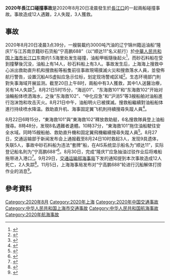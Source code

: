 {{Infobox event
|title                    = 2020年長江口碰撞事故
|image                    = {{Location map many
 |China
 |label='''沉船点'''
 |lat=31.0833333
 |long=122.5666666
 |position=top
 |width=300
 }}
|image_size               = 
|date                     = {{start date|2020|08|20}}
|time                     = 3:39（[[UTC+8|UTC+8]]）
|place                    = {{CHN}}[[上海市|上海市]][[长江口|长江口]]{{en-link|灯船|Lightvessel}}东南约1.5海里处
|coordinates              = {{coord|31.0833333|N|122.5666666|E|region:CN_type:event|display=inline,title}}
|also known as            = 
|outcome                  =               
|reported deaths          = 12
|reported injuries        = 3
|reported missing         = 2
|type                     = 
|burial                   = 
|inquiries                = 
}}
'''2020年長江口碰撞事故'''是2020年8月20日凌晨發生於[[長江口|長江口]]的一起兩船碰撞事故。事故造成12人遇難，2人失蹤，3人獲救。

==事故==
2020年8月20日凌晨3点39分，一艘裝載约3000吨汽油的辽宁锦州籍运油船“隆庆1”与江苏南京籍砂石货船“宁高鹏688”（以“顺达11”名义航行）於[[中華人民共和国|中華人民共和国]][[上海市|上海市]][[长江口|长江口]]{{en-link|灯船|Lightvessel}}东南约1.5海里处发生碰撞，油船甲板隨後起火<ref>{{cite news |title=长江口以外水域两船碰撞 3人获救14人失踪 |url=http://sh.xinhuanet.com/2020-08/21/c_139306478.htm |publisher=新華網}}</ref>，而砂石料船在受到撞擊後沉没，油船上有14人，砂石料船上有3人。事故发生后，上海海上搜救中心派出救助直升机和搜救船等船隻前往事故現場撲滅火災和搜救落水人員，並發佈航行警告，设置沉船AIS虚拟应急示位标，划定现场警戒区域<ref>{{cite news |title=突发！长江口以外水域两船碰撞，3人获救14人失踪 |url=http://www.nbd.com.cn/articles/2020-08-20/1485485.html |publisher=每日經濟新聞}}</ref>。生态环境部门則對失事海域开展监测。截至20日上午8时，兩船中有3人獲救，其中1人送醫治療，另有14人失踪<ref>{{cite news |title=长江口今晨砂石油轮两船相撞 江面如火海 |url=https://www.rfi.fr/cn/%E4%B8%AD%E5%9B%BD/20200820-%E9%95%BF%E6%B1%9F%E5%8F%A3%E4%BB%8A%E6%99%A8%E7%A0%82%E7%9F%B3%E6%B2%B9%E8%BD%AE%E4%B8%A4%E8%88%B9%E7%9B%B8%E6%92%9E-%E6%B1%9F%E9%9D%A2%E5%A6%82%E7%81%AB%E6%B5%B7 |publisher=rfi |accessdate=2020-08-21 |archive-date=2020-08-29 |archive-url=https://web.archive.org/web/20200829123326/https://www.rfi.fr/cn/%E4%B8%AD%E5%9B%BD/20200820-%E9%95%BF%E6%B1%9F%E5%8F%A3%E4%BB%8A%E6%99%A8%E7%A0%82%E7%9F%B3%E6%B2%B9%E8%BD%AE%E4%B8%A4%E8%88%B9%E7%9B%B8%E6%92%9E-%E6%B1%9F%E9%9D%A2%E5%A6%82%E7%81%AB%E6%B5%B7 |dead-url=no }}</ref>。8月21日5时15分，“海巡01”、“东海救101”和“东海救102”开始对油輪船体喷洒海水，之後“东海救102”、“中化应急”和“沪消5”等3艘船舶对油船進行泡沫饱和攻击灭火。8月21日中午，油船明火已被撲滅。搜救船繼續對油船船体進行持续喷水降温。救助直升机、海事固定翼飞机則持續搜尋失蹤人員<ref>{{cite news |title=长江口两船碰撞事故后续：事发油船已无明火 登轮方案正在制定 |url=http://newsxmwb.xinmin.cn/chengsh/2020/08/21/31791199.html |publisher=新民網}}</ref>。

8月22日6時15分，“東海救101”與“東海救102”釋放救助艇，6名搜救隊員登上油船搜尋。8時48分，发現8名遇難者遺體。10時37分，“東海救101”拖住油船駛往安全水域。同時15艘船舶、救助直升機和固定翼飛機繼續搜尋失蹤人員<ref>{{cite news |title=長江口兩船碰撞事故：已发現8具遇難者遺體 |url=https://www.hkcd.com/content/2020-08/22/content_1209266.html |publisher=中新社 |accessdate=2020-08-22 |archive-date=2020-08-25 |archive-url=https://web.archive.org/web/20200825015812/http://www.hkcd.com/content/2020-08/22/content_1209266.html |dead-url=no }}</ref>。8月27日，交通运输部于新闻发布会上通报截至8月24日10时救起3人，发现9具遗体，失联5人，事故中砂石料船为违法“套牌”船，在AIS系统显示船名为“顺达11”，实际登记船名則为“宁高鹏688”<ref>{{cite news |title=交通部调查长江口碰撞致9死5失联事故：砂石料船“套牌”逃避监管 |url=https://finance.sina.com.cn/chanjing/cyxw/2020-08-27/doc-iivhuipp0951766.shtml |publisher=新浪网 |accessdate=2020-08-27 |archive-date=2020-10-02 |archive-url=https://web.archive.org/web/20201002034152/https://finance.sina.com.cn/chanjing/cyxw/2020-08-27/doc-iivhuipp0951766.shtml |dead-url=no }}</ref>。8月30日，完成“隆庆1”应急抽油过驳作业后将难船拖带进入港口<ref>{{cite news |title=我局快速完成“隆庆1”轮应急抽油清污任务 |url=http://www.coes.cn/news-details.php?id=247 |publisher=上海打捞局 |accessdate=2021-02-07 |archive-date=2020-11-30 |archive-url=https://web.archive.org/web/20201130020911/http://www.coes.cn/news-details.php?id=247 |dead-url=no }}</ref>。9月29日，[[交通运输部海事局|交通运输部海事局]]下发的通知提到本次事故造成12人死亡，2人失踪<ref>{{cite news |title=交通运输部：举一反三 坚决遏制商渔船碰撞多发趋势 |url=http://www.chinanews.com/gn/2020/09-29/9303226.shtml |publisher=中国新闻网 |accessdate=2021-02-07 |archive-date=2020-10-04 |archive-url=https://web.archive.org/web/20201004024207/http://www.chinanews.com/gn/2020/09-29/9303226.shtml |dead-url=no }}</ref>。11月5日，上海海事局发布对“宁高鹏688”轮进行沉船解体打捞作业的消息<ref>{{cite news |title=长江口八月两船碰撞事故后续：正进行沉船解体打捞作业 |url=https://www.thepaper.cn/newsDetail_forward_9876867 |publisher=澎湃新闻 |accessdate=2021-02-07 |archive-date=2021-12-10 |archive-url=https://web.archive.org/web/20211210120140/https://www.thepaper.cn/newsDetail_forward_9876867 |dead-url=no }}</ref>。

== 參考資料 ==
{{Reflist|2}}

[[Category:2020年8月|Category:2020年8月]]
[[Category:2020年上海|Category:2020年上海]]
[[Category:2020年中国交通事故|Category:2020年中国交通事故]]
[[Category:中华人民共和国上海市交通事故|Category:中华人民共和国上海市交通事故]]
[[Category:中华人民共和国航海事故|Category:中华人民共和国航海事故]]
[[Category:2020年航海事故|Category:2020年航海事故]]